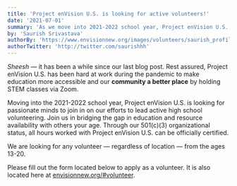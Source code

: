 ```yaml
---
title: 'Project enVision U.S. is looking for active volunteers!'
date: '2021-07-01'
summary: 'As we move into 2021-2022 school year, Project enVision U.S. is reaching out to find passionate minds to help accomplish our mission.'
by: 'Saurish Srivastava'
authorBy: 'https://www.envisionnew.org/images/volunteers/saurish_profile.JPG'
authorTwitter: 'http://twitter.com/saurishhh'
---
```


_Sheesh_ — it has been a while since our last blog post. Rest assured, Project enVision U.S. has been hard at work during the pandemic to make education more accessible and our **community a better place** by holding STEM classes via Zoom.

Moving into the 2021-2022 school year, Project enVision U.S. is looking for passionate minds to join in on our efforts to lead active high school volunteering. Join us in bridging the gap in education and resource availability with others your age. Through our 501(c)(3) organizational status, all hours worked with Project enVision U.S. can be officially certified.

We are looking for any volunteer — regardless of location — from the ages 13-20.

Please fill out the form located below to apply as a volunteer. It is also located here at [envisionnew.org/#volunteer](https://envisionnew.org/#volunteer).

<Volunteer />
